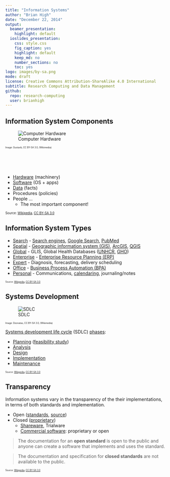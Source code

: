 ```yaml
---
title: "Information Systems"
author: "Brian High"
date: "December 22, 2014"
output:
  beamer_presentation:
    highlight: default
  ioslides_presentation:
    css: style.css
    fig_caption: yes
    highlight: default
    keep_md: no
    number_sections: no
    toc: yes
logo: images/by-sa.png
mode: draft
license: Creative Commons Attribution-ShareAlike 4.0 International
subtitle: Research Computing and Data Management
github:
  repo: research-computing
  user: brianhigh
---
```


## Information System Components
<div class="columns-2">

![Computer Hardware](images/personal_computer.png)

<small style="font-size:.5em">
Image: Gustavb, CC BY-SA 3.0, (Wikimedia)
</small>

<br>
<br>
<br>

- [Hardware](http://en.wikipedia.org/wiki/Computer_hardware) (machinery)
- [Software](http://en.wikipedia.org/wiki/Software) (OS + apps)
- [Data](http://en.wikipedia.org/wiki/Data_%28computing%29) (facts)
- Procedures (policies)
- People ...
  * The most important component!

<small style="font-size:.7em">
Source: [Wikipedia](http://en.wikipedia.org/wiki/Information_system#Components), [CC BY-SA 3.0](http://en.wikipedia.org/wiki/Wikipedia:Text_of_Creative_Commons_Attribution-ShareAlike_3.0_Unported_License)
</small>

</div>

## Information System Types

- [Search](http://en.wikipedia.org/wiki/Web_search_engine) - [Search engines](http://en.wikipedia.org/wiki/Search_engine_%28computing%29),  [Google Search](http://en.wikipedia.org/wiki/Google_Search), [PubMed](http://en.wikipedia.org/wiki/PubMed)
- [Spatial](http://en.wikipedia.org/wiki/Geographic_information_system) - [Geographic information system (GIS)](http://en.wikipedia.org/wiki/Geographic_information_system), [ArcGIS](http://en.wikipedia.org/wiki/ArcGIS), [QGIS](http://en.wikipedia.org/wiki/QGIS)
- [Global](http://en.wikipedia.org/wiki/Global_information_system) - GLIS, Global Health Databases ([UNHCR](http://www.unhcr.org/pages/49c3646c4d6.html), [GHO](Global Health Observatory))
- [Enterprise](http://en.wikipedia.org/wiki/Enterprise_systems) - [Enterprise Resource Planning (ERP)](http://en.wikipedia.org/wiki/Enterprise_resource_planning)
- [Expert](http://en.wikipedia.org/wiki/Expert_systems) - Diagnosis, forecasting, delivery scheduling
- [Office](http://en.wikipedia.org/wiki/Office_automation) - [Business Process Automation (BPA)](http://en.wikipedia.org/wiki/Business_process_automation)
- [Personal](http://en.wikipedia.org/wiki/Personal_information_manager) - Communications, [calendaring](http://en.wikipedia.org/wiki/Calendaring_software), journaling/notes

<small style="font-size:.5em">
Source: [Wikipedia](http://en.wikipedia.org/wiki/Information_system#Types_of_information_systems), [CC BY-SA 3.0](http://en.wikipedia.org/wiki/Wikipedia:Text_of_Creative_Commons_Attribution-ShareAlike_3.0_Unported_License)
</small>

## Systems Development

<div class="columns-2">

![SDLC](images/300px-SDLC-Maintenance-Highlighted.png)

<small style="font-size:.5em">
Image: Dzonatas, CC BY-SA 3.0, (Wikimedia)
</small>

[Systems development life cycle](http://en.wikipedia.org/wiki/Systems_development_life_cycle) (SDLC) [phases](http://en.wikipedia.org/wiki/Systems_development_life_cycle#Phases):

* [Planning](http://en.wikipedia.org/wiki/Systems_development_life_cycle#System_investigation) ([feasibility study](http://en.wikipedia.org/wiki/Feasibility_study))
* [Analysis](http://en.wikipedia.org/wiki/Systems_development_life_cycle#System_analysis)
* [Design](http://en.wikipedia.org/wiki/Systems_development_life_cycle#Design)
* [Implementation](http://en.wikipedia.org/wiki/Implementation#Information_Technology_.28IT.29)
* [Maintenance](http://en.wikipedia.org/wiki/Software_maintenance)

<small style="font-size:.5em">
Source: [Wikipedia](http://en.wikipedia.org/wiki/Systems_development_life_cycle), [CC BY-SA 3.0](http://en.wikipedia.org/wiki/Wikipedia:Text_of_Creative_Commons_Attribution-ShareAlike_3.0_Unported_License)
</small>

</div>

## Transparency

<div class="columns-2">

Information systems vary in the transparency of the their implementations, in terms of both standards and implementation.

- Open ([standards](http://en.wikipedia.org/wiki/Open_standard), [source](http://en.wikipedia.org/wiki/Open_source))
- Closed ([proprietary](http://en.wikipedia.org/wiki/Proprietary_software))
    * [Shareware](http://en.wikipedia.org/wiki/Shareware), Trialware
    * [Commercial software](http://en.wikipedia.org/wiki/Commercial_software): proprietary or open

> The documentation for an **open standard** is open to the public and anyone can create a software that implements and uses the standard.

> The documentation and specification for **closed standards** are not available to the public.

<small style="font-size:.5em">
Source: [Wikipedia](http://en.wikipedia.org/wiki/Software_standard#Open_v._closed_standards), [CC BY-SA 3.0](http://en.wikipedia.org/wiki/Wikipedia:Text_of_Creative_Commons_Attribution-ShareAlike_3.0_Unported_License)
</small>

</div>